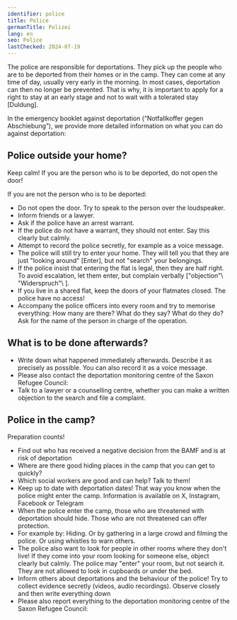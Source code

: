 ```yaml
---
identifier: police
title: Police
germanTitle: Polizei
lang: en
seo: Police
lastChecked: 2024-07-19
---
```



The police are responsible for deportations. They pick up the people who are to be deported from their homes or in the camp. They can come at any time of day, usually very early in the morning. In most cases, deportation can then no longer be prevented. That is why, it is important to apply for a right to stay at an early stage and not to wait with a tolerated stay \[Duldung\].

<Block identifier="get-legal-advice" />

In the emergency booklet against deportation (“Notfallkoffer gegen Abschiebung”), we provide more detailed information on what you can do against deportation:

<InternalShortLink identifier="affected"></InternalShortLink>

## Police outside your home?

Keep calm! If you are the person who is to be deported, do not open the door!

If you are not the person who is to be deported:

- Do not open the door. Try to speak to the person over the loudspeaker.
- Inform friends or a lawyer.
- Ask if the police have an arrest warrant.
- If the police do not have a warrant, they should not enter. Say this clearly but calmly.
- Attempt to record the police secretly, for example as a voice message.
- The police will still try to enter your home. They will tell you that they are just "looking around" \[Enter\], but not "search" your belongings.
- If the police insist that entering the flat is legal, then they are half right. To avoid escalation, let them enter, but complain verbally \["objection"\ "Widerspruch"\ ].
- If you live in a shared flat, keep the doors of your flatmates closed. The police have no access!
- Accompany the police officers into every room and try to memorise everything: How many are there? What do they say? What do they do? Ask for the name of the person in charge of the operation.

## What is to be done afterwards?

- Write down what happened immediately afterwards. Describe it as precisely as possible. You can also record it as a voice message.
- Please also contact the deportation monitoring centre of the Saxon Refugee Council: <Address identifier="sfr_abschiebemonitoring"></Address>
- Talk to a lawyer or a counselling centre, whether you can make a written objection to the search and file a complaint.

## Police in the camp?

Preparation counts!

- Find out who has received a negative decision from the BAMF and is at risk of deportation
- Where are there good hiding places in the camp that you can get to quickly?
- Which social workers are good and can help? Talk to them!
- Keep up to date with deportation dates! That way you know when the police might enter the camp. Information is available on ️X, Instagram, Facebook or Telegram <Address identifier="deportationalarm"></Address>
- When the police enter the camp, those who are threatened with deportation should hide. Those who are not threatened can offer protection.
- For example by: Hiding. Or by gathering in a large crowd and filming the police. Or using whistles to warn others.
- The police also want to look for people in other rooms where they don't live! If they come into your room looking for someone else, object clearly but calmly. The police may "enter" your room, but not search it. They are not allowed to look in cupboards or under the bed.
- Inform others about deportations and the behaviour of the police! Try to collect evidence secretly (videos, audio recordings). Observe closely and then write everything down
- Please also report everything to the deportation monitoring centre of the Saxon Refugee Council: <Address identifier="sfr_abschiebemonitoring"></Address>
